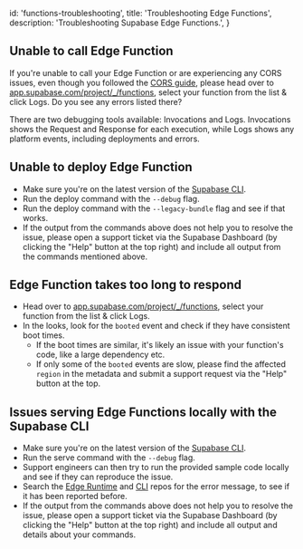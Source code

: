
  id: 'functions-troubleshooting',
  title: 'Troubleshooting Edge Functions',
  description: 'Troubleshooting Supabase Edge Functions.',
}

## Unable to call Edge Function

If you're unable to call your Edge Function or are experiencing any CORS issues, even though you followed the [CORS guide](/docs/guides/functions/cors), please head over to [app.supabase.com/project/\_/functions](https://app.supabase.com/project/_/functions), select your function from the list & click Logs. Do you see any errors listed there?

There are two debugging tools available: Invocations and Logs. Invocations shows the Request and Response for each execution, while Logs shows any platform events, including deployments and errors.

## Unable to deploy Edge Function

- Make sure you're on the latest version of the [Supabase CLI](/docs/guides/cli#updates).
- Run the deploy command with the `--debug` flag.
- Run the deploy command with the `--legacy-bundle` flag and see if that works.
- If the output from the commands above does not help you to resolve the issue, please open a support ticket via the Supabase Dashboard (by clicking the "Help" button at the top right) and include all output from the commands mentioned above.

## Edge Function takes too long to respond

- Head over to [app.supabase.com/project/\_/functions](https://app.supabase.com/project/_/functions), select your function from the list & click Logs.
- In the looks, look for the `booted` event and check if they have consistent boot times.
  - If the boot times are similar, it's likely an issue with your function's code, like a large dependency etc.
  - If only some of the `booted` events are slow, please find the affected `region` in the metadata and submit a support request via the "Help" button at the top.

## Issues serving Edge Functions locally with the Supabase CLI

- Make sure you're on the latest version of the [Supabase CLI](/docs/guides/cli#updates).
- Run the serve command with the `--debug` flag.
- Support engineers can then try to run the provided sample code locally and see if they can reproduce the issue.
- Search the [Edge Runtime](https://github.com/supabase/edge-runtime) and [CLI](https://github.com/supabase/cli) repos for the error message, to see if it has been reported before.
- If the output from the commands above does not help you to resolve the issue, please open a support ticket via the Supabase Dashboard (by clicking the "Help" button at the top right) and include all output and details about your commands.


